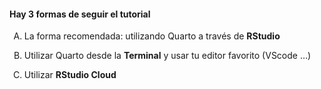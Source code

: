 ::: {.callout-warning collapse="false" appearance="default" icon="false"}

#### Hay 3 formas de seguir el tutorial

A) La forma recomendada: utilizando Quarto a través de **RStudio**

B) Utilizar Quarto desde la **Terminal** y usar tu editor favorito (VScode ...)

C) Utilizar **RStudio Cloud**
:::
